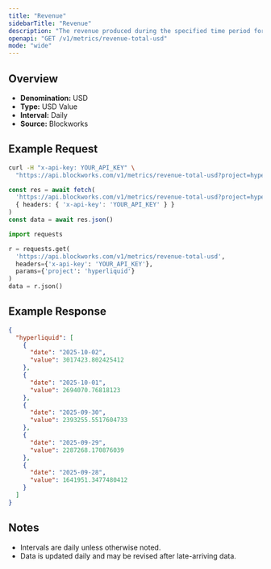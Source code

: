 ```yaml
---
title: "Revenue"
sidebarTitle: "Revenue"
description: "The revenue produced during the specified time period for given project."
openapi: "GET /v1/metrics/revenue-total-usd"
mode: "wide"
---
```


## Overview

- **Denomination:** USD
- **Type:** USD Value
- **Interval:** Daily
- **Source:** Blockworks

## Example Request

<CodeGroup>

```bash cURL
curl -H "x-api-key: YOUR_API_KEY" \
  "https://api.blockworks.com/v1/metrics/revenue-total-usd?project=hyperliquid"
```

```typescript TypeScript
const res = await fetch(
  'https://api.blockworks.com/v1/metrics/revenue-total-usd?project=hyperliquid',
  { headers: { 'x-api-key': 'YOUR_API_KEY' } }
)
const data = await res.json()
```

```python Python
import requests

r = requests.get(
  'https://api.blockworks.com/v1/metrics/revenue-total-usd',
  headers={'x-api-key': 'YOUR_API_KEY'},
  params={'project': 'hyperliquid'}
)
data = r.json()
```

</CodeGroup>

## Example Response

```json
{
  "hyperliquid": [
    {
      "date": "2025-10-02",
      "value": 3017423.802425412
    },
    {
      "date": "2025-10-01",
      "value": 2694070.76818123
    },
    {
      "date": "2025-09-30",
      "value": 2393255.5517604733
    },
    {
      "date": "2025-09-29",
      "value": 2287268.170876039
    },
    {
      "date": "2025-09-28",
      "value": 1641951.3477480412
    }
  ]
}
```

## Notes
- Intervals are daily unless otherwise noted.
- Data is updated daily and may be revised after late-arriving data.